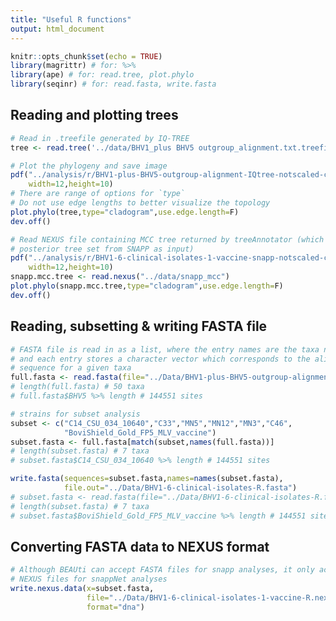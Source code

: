 ```yaml
---
title: "Useful R functions"
output: html_document
---
```


```r
knitr::opts_chunk$set(echo = TRUE)
library(magrittr) # for: %>%
library(ape) # for: read.tree, plot.phylo
library(seqinr) # for: read.fasta, write.fasta
```

## Reading and plotting trees
```r
# Read in .treefile generated by IQ-TREE
tree <- read.tree('../data/BHV1_plus BHV5 outgroup_alignment.txt.treefile')

# Plot the phylogeny and save image
pdf("../analysis/r/BHV1-plus-BHV5-outgroup-alignment-IQtree-notscaled-cladogram.pdf",
    width=12,height=10)
# There are range of options for `type`
# Do not use edge lengths to better visualize the topology
plot.phylo(tree,type="cladogram",use.edge.length=F)
dev.off()

# Read NEXUS file containing MCC tree returned by treeAnnotator (which takes in
# posterior tree set from SNAPP as input)
pdf("../analysis/r/BHV1-6-clinical-isolates-1-vaccine-snapp-notscaled-cladogram.pdf",
    width=12,height=10)
snapp.mcc.tree <- read.nexus("../data/snapp_mcc")
plot.phylo(snapp.mcc.tree,type="cladogram",use.edge.length=F)
dev.off()
```

## Reading, subsetting & writing FASTA file
```r
# FASTA file is read in as a list, where the entry names are the taxa names
# and each entry stores a character vector which corresponds to the aligned
# sequence for a given taxa
full.fasta <- read.fasta(file="../Data/BHV1-plus-BHV5-outgroup-alignment.fasta")
# length(full.fasta) # 50 taxa
# full.fasta$BHV5 %>% length # 144551 sites

# strains for subset analysis
subset <- c("C14_CSU_034_10640","C33","MN5","MN12","MN3","C46",
            "BoviShield_Gold_FP5_MLV_vaccine")
subset.fasta <- full.fasta[match(subset,names(full.fasta))]
# length(subset.fasta) # 7 taxa
# subset.fasta$C14_CSU_034_10640 %>% length # 144551 sites

write.fasta(sequences=subset.fasta,names=names(subset.fasta),
            file.out="../Data/BHV1-6-clinical-isolates-R.fasta")
# subset.fasta <- read.fasta(file="../Data/BHV1-6-clinical-isolates-R.fasta")
# length(subset.fasta) # 7 taxa
# subset.fasta$BoviShield_Gold_FP5_MLV_vaccine %>% length # 144551 sites
```

## Converting FASTA data to NEXUS format
```r
# Although BEAUti can accept FASTA files for snapp analyses, it only accepts
# NEXUS files for snappNet analyses
write.nexus.data(x=subset.fasta,
                 file="../Data/BHV1-6-clinical-isolates-1-vaccine-R.nexus",
                 format="dna")
```




